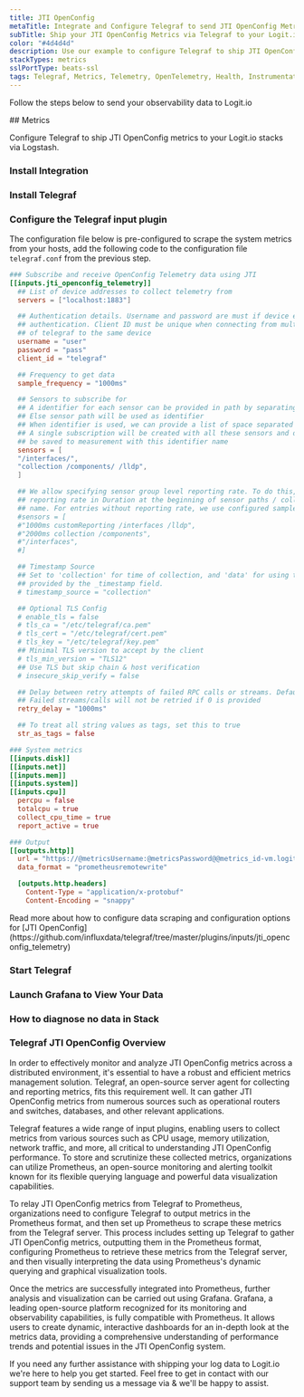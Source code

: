 ```yaml
---
title: JTI OpenConfig
metaTitle: Integrate and Configure Telegraf to send JTI OpenConfig Metrics
subTitle: Ship your JTI OpenConfig Metrics via Telegraf to your Logit.io Stack
color: "#4d4d4d"
description: Use our example to configure Telegraf to ship JTI OpenConfig metrics to Logit.io. Configure Telegraf to send JTI OpenConfig metrics to Logstash or Elastic.
stackTypes: metrics
sslPortType: beats-ssl
tags: Telegraf, Metrics, Telemetry, OpenTelemetry, Health, Instrumentation, JTI OpenConfig, Streaming Data, Jti, Openconfig
---
```


Follow the steps below to send your observability data to Logit.io

<Steps>
  ## Metrics

  Configure Telegraf to ship JTI OpenConfig metrics to your Logit.io stacks via Logstash.
  
  ### Install Integration
  <InstallIntegration/>

  ### Install Telegraf

  <InstallTelegraf />

  ### Configure the Telegraf input plugin

  The configuration file below is pre-configured to scrape the system metrics from your hosts, add the following code to the configuration file `telegraf.conf` from the previous step.

  ```toml copy showLineNumbers /@metricsUsername/ /@metricsPassword/ /@metrics_id/ /@vmAgentPort/
  ### Subscribe and receive OpenConfig Telemetry data using JTI
  [[inputs.jti_openconfig_telemetry]]
    ## List of device addresses to collect telemetry from
    servers = ["localhost:1883"]

    ## Authentication details. Username and password are must if device expects
    ## authentication. Client ID must be unique when connecting from multiple instances
    ## of telegraf to the same device
    username = "user"
    password = "pass"
    client_id = "telegraf"

    ## Frequency to get data
    sample_frequency = "1000ms"

    ## Sensors to subscribe for
    ## A identifier for each sensor can be provided in path by separating with space
    ## Else sensor path will be used as identifier
    ## When identifier is used, we can provide a list of space separated sensors.
    ## A single subscription will be created with all these sensors and data will
    ## be saved to measurement with this identifier name
    sensors = [
    "/interfaces/",
    "collection /components/ /lldp",
    ]

    ## We allow specifying sensor group level reporting rate. To do this, specify the
    ## reporting rate in Duration at the beginning of sensor paths / collection
    ## name. For entries without reporting rate, we use configured sample frequency
    #sensors = [
    #"1000ms customReporting /interfaces /lldp",
    #"2000ms collection /components",
    #"/interfaces",
    #]

    ## Timestamp Source
    ## Set to 'collection' for time of collection, and 'data' for using the time
    ## provided by the _timestamp field.
    # timestamp_source = "collection"

    ## Optional TLS Config
    # enable_tls = false
    # tls_ca = "/etc/telegraf/ca.pem"
    # tls_cert = "/etc/telegraf/cert.pem"
    # tls_key = "/etc/telegraf/key.pem"
    ## Minimal TLS version to accept by the client
    # tls_min_version = "TLS12"
    ## Use TLS but skip chain & host verification
    # insecure_skip_verify = false

    ## Delay between retry attempts of failed RPC calls or streams. Defaults to 1000ms.
    ## Failed streams/calls will not be retried if 0 is provided
    retry_delay = "1000ms"

    ## To treat all string values as tags, set this to true
    str_as_tags = false

  ### System metrics
  [[inputs.disk]]
  [[inputs.net]]
  [[inputs.mem]]
  [[inputs.system]]
  [[inputs.cpu]]
    percpu = false
    totalcpu = true
    collect_cpu_time = true
    report_active = true

  ### Output
  [[outputs.http]]
    url = "https://@metricsUsername:@metricsPassword@@metrics_id-vm.logit.io:@vmAgentPort/api/v1/write"
    data_format = "prometheusremotewrite"

    [outputs.http.headers]
      Content-Type = "application/x-protobuf"
      Content-Encoding = "snappy"
  ```

  <Callout type="info">
    Read more about how to configure data scraping and configuration options for [JTI OpenConfig](https://github.com/influxdata/telegraf/tree/master/plugins/inputs/jti_openconfig_telemetry)
  </Callout>

  ### Start Telegraf

  <StartTelegraf />

  ### Launch Grafana to View Your Data

  <LaunchVisualizer type="metrics" />

  ### How to diagnose no data in Stack

  <DiagnoseNoData />

</Steps>

### Telegraf JTI OpenConfig Overview

In order to effectively monitor and analyze JTI OpenConfig metrics across a distributed environment, it's essential to have a robust and 
efficient metrics management solution. Telegraf, an open-source server agent for collecting and reporting metrics, fits this requirement well. 
It can gather JTI OpenConfig metrics from numerous sources such as operational routers and switches, databases, and other relevant applications.

Telegraf features a wide range of input plugins, enabling users to collect metrics from various sources such as CPU usage, memory utilization, 
network traffic, and more, all critical to understanding JTI OpenConfig performance. To store and scrutinize these collected metrics, organizations 
can utilize Prometheus, an open-source monitoring and alerting toolkit known for its flexible querying language and powerful data visualization 
capabilities.

To relay JTI OpenConfig metrics from Telegraf to Prometheus, organizations need to configure Telegraf to output metrics in the Prometheus format, 
and then set up Prometheus to scrape these metrics from the Telegraf server. This process includes setting up Telegraf to gather JTI OpenConfig 
metrics, outputting them in the Prometheus format, configuring Prometheus to retrieve these metrics from the Telegraf server, and then visually 
interpreting the data using Prometheus's dynamic querying and graphical visualization tools.

Once the metrics are successfully integrated into Prometheus, further analysis and visualization can be carried out using Grafana. Grafana, a 
leading open-source platform recognized for its monitoring and observability capabilities, is fully compatible with Prometheus. It allows users 
to create dynamic, interactive dashboards for an in-depth look at the metrics data, providing a comprehensive understanding of performance trends 
and potential issues in the JTI OpenConfig system.

If you need any further assistance with shipping your log data to Logit.io we're here to help you get started. Feel free to get in contact with 
our support team by sending us a message via <IntercomButton text="live chat" /> & we'll be happy to assist.